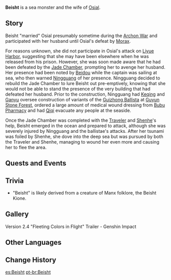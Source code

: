 {{About|the character|the boss|Where the Heart Finds Rest (Domain)|the event challenge|Fleeting Colors in Flight/Oceanic Defender}}
{{Character Infobox
|image            = NPC Beisht.png
|element          = Hydro
|region           = Liyue
|title            = Avenger of the Vortex
|spouse           = Osial
|affiliation      = Gods
}}
'''Beisht''' is a sea monster and the wife of [[Osial]].

==Story==
Beisht "married" Osial presumably sometime during the [[Archon War]] and participated with her husband until Osial's defeat by [[Morax]].

For reasons unknown, she did not participate in Osial's attack on [[Liyue Harbor]], suggesting that she may have been elsewhere when he was released from his prison. However, she was soon made aware that he had been defeated by the [[Jade Chamber]], prompting her to avenge her husband. Her presence had been noted by [[Beidou]] while the captain was sailing at sea, who then warned [[Ningguang]] of her presence. Ningguang decided to rebuild the Jade Chamber to lure Beisht out pre-emptively, knowing that she would not be able to stand the presence of the very building that had defeated her husband. Prior to the construction, Ningguang had [[Keqing]] and [[Ganyu]] oversee construction of variants of the [[Guizhong Ballista]] at [[Guyun Stone Forest]], ordered a large amount of medical wound dressing from [[Bubu Pharmacy]] and had [[Qiqi]] evacuate any people at the seaside.

Once the Jade Chamber was completed with the [[Traveler]] and [[Shenhe]]'s help, Beisht emerged in the ocean and prepared to attack, although she was severely injured by Ningguang and the ballistae's attacks. After her tsunami was foiled by Shenhe, she dove into the deep sea but was pursued by both the Traveler and Shenhe, managing to wound her even more and causing her to flee the area.

==Quests and Events==
{{Quest Appearances}}

==Trivia==
* "Beisht" is likely derived from a creature of Manx folklore, the Beisht Kione.

==Gallery==
<gallery hideaddbutton="true" captionalign="center">
Version 2.4 "Fleeting Colors in Flight" Trailer - Genshin Impact
</gallery>

==Other Languages==
{{Other Languages|default_hidden=1
|en      = Beisht
|zhs     = 跋掣
|zhs_rm  = Báchè
|zht     = 跋掣
|zht_rm  = Báchè
|ja      = 跋掣
|ja_rm   = Bassei
|ko      = 베이슈트
|ko_rm   = Beisyuteu
|es      = Beisht
|fr      = Beisht
|ru      = Бешт
|th      = Beisht
|vi      = Beisht
|de      = Beisht
|id      = Beisht
|pt      = Beisht
}}

==Change History==
{{Change History|2.4}}

[[es:Beisht]]
[[pt-br:Beisht]]